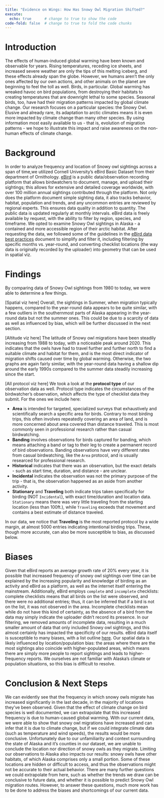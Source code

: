 ```yaml
---
title: "Evidence on Wings: How Has Snowy Owl Migration Shifted?"
execute: 
  echo: true      # change to true to show the code
code-fold: false  # change to true to fold the code chunks
---
```


# Introduction {-}
The effects of human-induced global warming have been known and observable for years. Rising temperatures, receding ice sheets, and increased severe weather are only the tips of this melting iceberg, and these effects already span the globe. However, we humans aren't the only ones affected by our own actions, and other animals on the planet are beginning to feel the toll as well.
Birds, in particular. Global warming has wreaked havoc on bird populations, from destroying their habitats to creating temperatures that are downright lethal to some species. Seasonal birds, too, have had their migration patterns impacted by global climate change.
Our research focuses on a particular species: the Snowy Owl. Elusive and already rare, its adaptation to arctic climates means it is even more impacted by climate change than many other species. By using information most easily available to us - that is, evolution of migration patterns - we hope to illustrate this impact and raise awareness on the non-human effects of climate change.

# Background {-}
In order to analyze frequency and location of Snowy owl sightings across a span of time,we utilized Cornell University’s eBird Basic Dataset from their department of Ornithology. [eBird](https://ebird.org/home) is a public data/observation recording platform that allows birdwatchers to document, manage, and upload their sightings; this allows for extensive and detailed coverage worldwide, with over 100 million annual sightings contributed through the platform. Not only does the platform document simple sighting data, it also tracks behavior, habitat, population and trends, and any uncommon entries are reviewed by regional experts. This ensures data quality in addition to quantity. The public data is updated regularly at monthly intervals.
eBird data is freely available by request, with the ability to filter by region, species, and timeframe. We opted to examine Snowy Owl sightings in Alaska - a contained and more accessible region of their arctic habitat.
After requesting the data, we followed some of the guidelines in the [eBird data best practices](https://ebird.github.io/ebird-best-practices/intro.html) document to simplify and filter it, including filtering by specific months vs. year-round, and converting checklist locations (the way data is originally recorded by the uploader) into geometry that can be used in spatial viz.

# Findings {-}
By comparing data of Snowy Owl sightings from 1980 to today, we were able to determine a few things.

[Spatial viz here]
Overall, the sightings in Summer, when migration typically happens, compared to the year-round data appears to be quite similar, with a few outliers in the southernmost parts of Alaska appearing in the year-round data but not the summer ones. This could be due to a scarcity of data as well as influenced by bias, which will be further discussed in the next section.

[Altitude viz here]
The latitude of Snowy owl migrations have been steadily increasing from 1988 to today, with a noticeable peak around 2020. This indicates that the owls have had to travel further and further north to find a suitable climate and habitat for them, and is the most direct indicator of migration shifts caused over time by global warming. Otherwise, the two graphs are again fairly similar, with the year-round data having a shallow dip around the early 1990s compared to the summer data steadily increasing since the start.

[All protocol viz here]
We took a look at the **protocol type** of our observation data as well. Protocol type indicates the circumstances of the birdwatcher's observation, which affects the type of checklist data they submit. For the ones we include here:

- **Area** is intended for targeted, specialized surveys that exhaustively and scientifically search a specific area for birds. Contrary to most birding trips, this often involves repeatedly covering an area of land, and is more concerned about area covered than distance traveled. This is most commonly seen in professional research rather than casual birdwatching.
- **Banding** involves observations for birds captured for banding, which means attaching a band or tag to their leg to create a permanent record of bird observations. Banding observations have very different rates from casual birdwatching, like the `Area` protocol, and is usually researced for professional research.
- **Historical** indicates that there was an observation, but the exact details - such as start time, duration, and distance - are unclear.
- **Incidental** indicates the observation was not the primary purpose of the trip - that is, the observation happened as an aside from another activity.
- **Stationary** and **Traveling** both indicate trips taken specifically for birding (NOT `Incidental`), with exact time/duration and location data. `Stationary` means there was very little traveling from the starting location (less than 100ft.), while `Traveling` exceeds that movement and contains a best estimate of distance traveled.

In our data, we notice that **Traveling** is the most reported protocol by a wide margin, at almost 5000 entries indicating intentional birding trips. These, though more accurate, can also be more susceptible to bias, as discussed below. 

# Biases {-}
Given that eBird reports an average growth rate of 20% every year, it is possible that increased frequency of snowy owl sightings over time can be explained by the increasing popularity and knowledge of birding as an activity and eBird as a platform, as well as the internet itself entering the mainstream.
Additionally, eBird employs `complete` and `incomplete` checklists: complete checklists means that all birds on the list were observed, and there were no additional entries; thus, it can be inferred that if a bird is not on the list, it was not observed in the area. Incomplete checklists mean while do not have this kind of certainty, as the absence of a bird from the data may simply indicate the uploader didn't record its presence. In our filtering, we removed amounts of incomplete data, resulting in a much smaller amount of data that only included Snowy owl sightings, and this almost certainly has impacted the specificity of our results.
eBird data itself is susceptible to many biases, with a list outline [here](https://ebird.github.io/ebird-best-practices/ebird.html#sec-ebird-challenges). Our spatial data is likely influenced by location/population bias: the areas where there are the most sightings also coincide with higher-populated areas, which means there are simply more people to report sightings and leads to higher-frequency reports. We ourselves are not familiar with Alaska's climate or population situations, so this bias is difficult to resolve.

# Conclusion & Next Steps {-}
We can evidently see that the frequency in which snowy owls migrate has increased significantly in the last decade, in the majority of locations they’ve been observed. Given that the effect of climate change on bird species is well documented, we can extrapolate that this increased frequency is due to human-caused global warming.
With our current data, we were able to show that snowy owl migrations have increased and can infer that it is due to climate change, but if we could integrate climate data (such as temperature and wind speeds), the results would be more conclusive. Unfortunately due to our unfamiliarity and context surrounding the state of Alaska and it’s counties in our dataset, we are unable to conclude the location nor direction of snowy owls as they migrate. 
Limiting our observations to Alaska also impacts our results: snowy owls have other habitats, of which Alaska comprises only a small portion. Some of these locations are hidden or difficult to access, and thus the observations might not be accurate to their actual behavior.
There are many further questions we could extrapolate from here, such as whether the trends we draw can be conclusive to future data, and whether it is possible to predict Snowy Owl migration routes. However, to answer these questions, much more work has to be done to address the biases and shortcomings of our current data.





